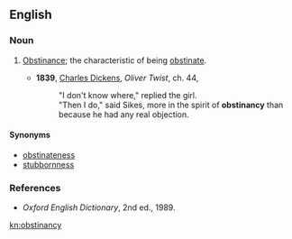 ==English==

===Noun===
{{en-noun|obstinancies}}

# {{rare}} [[obstinance|Obstinance]]; the characteristic of being [[obstinate]].
#*'''1839''', [[w:Charles_Dickens|Charles Dickens]], ''Oliver Twist'', ch. 44,
#*:"I don't know where," replied the girl.
#*:"Then I do," said Sikes, more in the spirit of '''obstinancy''' than because he had any real objection.

====Synonyms====
*[[obstinateness]]
*[[stubbornness]]

===References===
*''Oxford English Dictionary'', 2nd ed., 1989.

[[kn:obstinancy]]